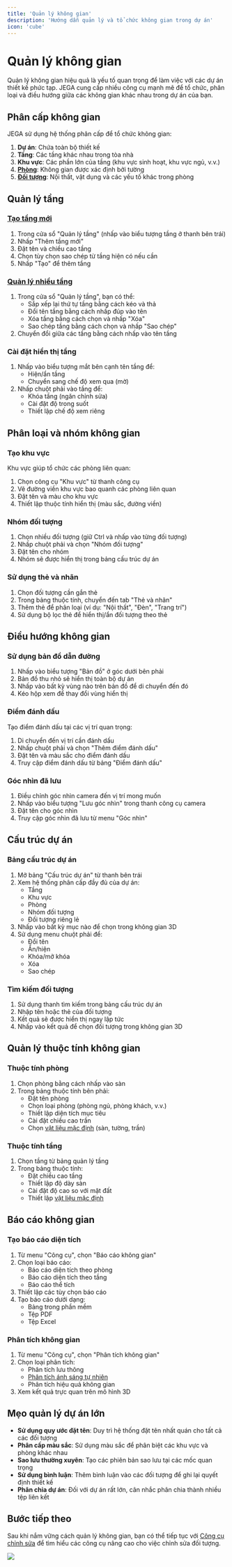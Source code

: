 ```yaml
---
title: 'Quản lý không gian'
description: 'Hướng dẫn quản lý và tổ chức không gian trong dự án'
icon: 'cube'
---
```


# Quản lý không gian

Quản lý không gian hiệu quả là yếu tố quan trọng để làm việc với các dự án thiết kế phức tạp. JEGA cung cấp nhiều công cụ mạnh mẽ để tổ chức, phân loại và điều hướng giữa các không gian khác nhau trong dự án của bạn.

## Phân cấp không gian

JEGA sử dụng hệ thống phân cấp để tổ chức không gian:

1. **Dự án**: Chứa toàn bộ thiết kế
2. **Tầng**: Các tầng khác nhau trong tòa nhà
3. **Khu vực**: Các phần lớn của tầng (khu vực sinh hoạt, khu vực ngủ, v.v.)
4. **[Phòng](/trung-tam-huong-dan/tuy-chinh-noi-that/bo-cuc-phong)**: Không gian được xác định bởi tường
5. **[Đối tượng](/trung-tam-huong-dan/thao-tac-co-ban/cong-cu-chinh-sua)**: Nội thất, vật dụng và các yếu tố khác trong phòng

## Quản lý tầng

### [Tạo tầng mới](/trung-tam-huong-dan/thiet-ke-xay-dung/tao-mat-bang)

1. Trong cửa sổ "Quản lý tầng" (nhấp vào biểu tượng tầng ở thanh bên trái)
2. Nhấp "Thêm tầng mới"
3. Đặt tên và chiều cao tầng
4. Chọn tùy chọn sao chép từ tầng hiện có nếu cần
5. Nhấp "Tạo" để thêm tầng

### [Quản lý nhiều tầng](/trung-tam-huong-dan/thiet-ke-xay-dung/tao-mat-bang)

1. Trong cửa sổ "Quản lý tầng", bạn có thể:
   - Sắp xếp lại thứ tự tầng bằng cách kéo và thả
   - Đổi tên tầng bằng cách nhấp đúp vào tên
   - Xóa tầng bằng cách chọn và nhấp "Xóa"
   - Sao chép tầng bằng cách chọn và nhấp "Sao chép"
2. Chuyển đổi giữa các tầng bằng cách nhấp vào tên tầng

### Cài đặt hiển thị tầng

1. Nhấp vào biểu tượng mắt bên cạnh tên tầng để:
   - Hiện/ẩn tầng
   - Chuyển sang chế độ xem qua (mờ)
2. Nhấp chuột phải vào tầng để:
   - Khóa tầng (ngăn chỉnh sửa)
   - Cài đặt độ trong suốt
   - Thiết lập chế độ xem riêng

## Phân loại và nhóm không gian

### Tạo khu vực

Khu vực giúp tổ chức các phòng liên quan:

1. Chọn công cụ "Khu vực" từ thanh công cụ
2. Vẽ đường viền khu vực bao quanh các phòng liên quan
3. Đặt tên và màu cho khu vực
4. Thiết lập thuộc tính hiển thị (màu sắc, đường viền)

### Nhóm đối tượng

1. Chọn nhiều đối tượng (giữ Ctrl và nhấp vào từng đối tượng)
2. Nhấp chuột phải và chọn "Nhóm đối tượng"
3. Đặt tên cho nhóm
4. Nhóm sẽ được hiển thị trong bảng cấu trúc dự án

### Sử dụng thẻ và nhãn

1. Chọn đối tượng cần gắn thẻ
2. Trong bảng thuộc tính, chuyển đến tab "Thẻ và nhãn"
3. Thêm thẻ để phân loại (ví dụ: "Nội thất", "Đèn", "Trang trí")
4. Sử dụng bộ lọc thẻ để hiển thị/ẩn đối tượng theo thẻ

## Điều hướng không gian

### Sử dụng bản đồ dẫn đường

1. Nhấp vào biểu tượng "Bản đồ" ở góc dưới bên phải
2. Bản đồ thu nhỏ sẽ hiển thị toàn bộ dự án
3. Nhấp vào bất kỳ vùng nào trên bản đồ để di chuyển đến đó
4. Kéo hộp xem để thay đổi vùng hiển thị

### Điểm đánh dấu

Tạo điểm đánh dấu tại các vị trí quan trọng:

1. Di chuyển đến vị trí cần đánh dấu
2. Nhấp chuột phải và chọn "Thêm điểm đánh dấu"
3. Đặt tên và màu sắc cho điểm đánh dấu
4. Truy cập điểm đánh dấu từ bảng "Điểm đánh dấu"

### Góc nhìn đã lưu

1. Điều chỉnh góc nhìn camera đến vị trí mong muốn
2. Nhấp vào biểu tượng "Lưu góc nhìn" trong thanh công cụ camera
3. Đặt tên cho góc nhìn
4. Truy cập góc nhìn đã lưu từ menu "Góc nhìn"

## Cấu trúc dự án

### Bảng cấu trúc dự án

1. Mở bảng "Cấu trúc dự án" từ thanh bên trái
2. Xem hệ thống phân cấp đầy đủ của dự án:
   - Tầng
   - Khu vực
   - Phòng
   - Nhóm đối tượng
   - Đối tượng riêng lẻ
3. Nhấp vào bất kỳ mục nào để chọn trong không gian 3D
4. Sử dụng menu chuột phải để:
   - Đổi tên
   - Ẩn/hiện
   - Khóa/mở khóa
   - Xóa
   - Sao chép

### Tìm kiếm đối tượng

1. Sử dụng thanh tìm kiếm trong bảng cấu trúc dự án
2. Nhập tên hoặc thẻ của đối tượng
3. Kết quả sẽ được hiển thị ngay lập tức
4. Nhấp vào kết quả để chọn đối tượng trong không gian 3D

## Quản lý thuộc tính không gian

### Thuộc tính phòng

1. Chọn phòng bằng cách nhấp vào sàn
2. Trong bảng thuộc tính bên phải:
   - Đặt tên phòng
   - Chọn loại phòng (phòng ngủ, phòng khách, v.v.)
   - Thiết lập diện tích mục tiêu
   - Cài đặt chiều cao trần
   - Chọn [vật liệu mặc định](/trung-tam-huong-dan/vat-lieu-thiet-ke) (sàn, tường, trần)

### Thuộc tính tầng

1. Chọn tầng từ bảng quản lý tầng
2. Trong bảng thuộc tính:
   - Đặt chiều cao tầng
   - Thiết lập độ dày sàn
   - Cài đặt độ cao so với mặt đất
   - Thiết lập [vật liệu mặc định](/trung-tam-huong-dan/vat-lieu-thiet-ke)

## Báo cáo không gian

### Tạo báo cáo diện tích

1. Từ menu "Công cụ", chọn "Báo cáo không gian"
2. Chọn loại báo cáo:
   - Báo cáo diện tích theo phòng
   - Báo cáo diện tích theo tầng
   - Báo cáo thể tích
3. Thiết lập các tùy chọn báo cáo
4. Tạo báo cáo dưới dạng:
   - Bảng trong phần mềm
   - Tệp PDF
   - Tệp Excel

### Phân tích không gian

1. Từ menu "Công cụ", chọn "Phân tích không gian"
2. Chọn loại phân tích:
   - Phân tích lưu thông
   - [Phân tích ánh sáng tự nhiên](/trung-tam-huong-dan/tuy-chinh-noi-that/he-thong-anh-sang)
   - Phân tích hiệu quả không gian
3. Xem kết quả trực quan trên mô hình 3D

## Mẹo quản lý dự án lớn

- **Sử dụng quy ước đặt tên**: Duy trì hệ thống đặt tên nhất quán cho tất cả các đối tượng
- **Phân cấp màu sắc**: Sử dụng màu sắc để phân biệt các khu vực và phòng khác nhau
- **Sao lưu thường xuyên**: Tạo các phiên bản sao lưu tại các mốc quan trọng
- **Sử dụng bình luận**: Thêm bình luận vào các đối tượng để ghi lại quyết định thiết kế
- **Phân chia dự án**: Đối với dự án rất lớn, cân nhắc phân chia thành nhiều tệp liên kết

## Bước tiếp theo

Sau khi nắm vững cách quản lý không gian, bạn có thể tiếp tục với [Công cụ chỉnh sửa](/trung-tam-huong-dan/thao-tac-co-ban/cong-cu-chinh-sua) để tìm hiểu các công cụ nâng cao cho việc chỉnh sửa đối tượng.

<Frame> 
  <img src="/images/huong-dan/quan-ly-khong-gian.png" />
</Frame>

